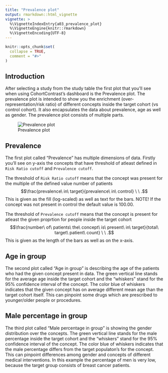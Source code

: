 ```yaml
---
title: "Prevalence plot"
output: rmarkdown::html_vignette
vignette: >
  %\VignetteIndexEntry{a03_prevalence_plot}
  %\VignetteEngine{knitr::rmarkdown}
  %\VignetteEncoding{UTF-8}
---
```


```r
knitr::opts_chunk$set(
  collapse = TRUE,
  comment = "#>"
)
```

## Introduction

After selecting a study from the study table the first plot that you'll see when using CohortContrast's dashboard is the Prevalence plot. The prevalence plot is intended to show you the enrichment (over-representation/risk ratio) of different concepts inside the target cohort (vs control cohort). It also encapsulates the data about prevalence, age as well as gender. The prevalence plot consists of multiple parts.

![Prevalence plot](../man/figures/a03_1.png)

## Prevalence 

The first plot called "Prevalence" has multiple dimensions of data. Firstly you'll see on y-axis the concepts that have threshold of atleast defined in `Risk Ratio cutoff` and `Prevalence cutoff`.

The threshold of `Risk Ratio cutoff` means that the concept was present for the multiple of the defined value number of patients $$\frac{prevalence\ in\ target}{prevalence\ in\ control} \  \  .$$ This is given as the fill (log-scaled) as well as text for the bars. NOTE! If the concept was not present in control the default value is 100.00. 

The threshold of `Prevalence cutoff` means that the concept is present for atleast the given proprtion for people inside the target cohort $$\frac{number\ of\ patients\ the\ concept\ is\ present\ in\ target}{total\ target\ patient\ count} \  \  .$$ This is given as the length of the bars as well as on the x-axis.

## Age in group

The second plot called "Age in group" is describing the age of the patients who had the given concept present in data. The green vertical line stands for the average age inside the target cohort and the "whiskers" stand for the 95% confidence interval of the concept. The color blue of whiskers indicates that the given concept has on average different mean age than the target cohort itself. This can pinpoint some drugs which are prescribed to younger/older people or procedures.

## Male percentage in group

The third plot called "Male percentage in group" is showing the gender distribution over the concepts. The green vertical line stands for the male percentage inside the target cohort and the "whiskers" stand for the 95% confidence interval of the concept. The color blue of whiskers indicates that the male percentage differs from the target populaton's for the concept. This can pinpoint differences among gender and concepts of different medical interventions. In this example the percentage of men is very low, because the target group consists of breast cancer patients.
